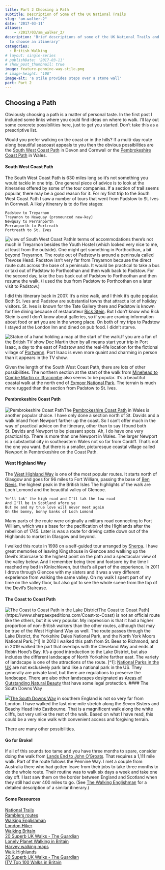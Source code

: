 ```yaml
---
title: Part 2 Choosing a Path
subtitle: Description of Some of the UK National Trails
slug: "am-walker-2"
date: '2017-03-11'
aliases:
    - /2017/03/am_walker_2/
description: 'Brief descriptions of some of the UK National Trails and some tips on how
  to choose an itinerary'
categories:
  - British Walking
# layout: single-series
# publishDate: '2017-03-11'
# show_post_thumbnail: true
image: feature-pennine-way-stile.png
# image-height: "100"
image-alt: 'a stile provides steps over a stone wall'
part: Part 2
---
```


## Choosing a Path

Obviously choosing a path is a matter of personal taste. In the first post I included some links where you could find ideas on where to walk. I'll lay out some concrete possibilities here, just to get you started. Don't take this as a prescriptive list.

Would you prefer walking on the coast or in the hills? If a multi-day route along beautiful seacoast appeals to you then the obvious possibilities are the [South West Coast Path](http://www.southwestcoastpath.org.uk/) in Devon and Cornwall or the [Pembrokeshire Coast Path](http://www.nationaltrail.co.uk/pembrokeshire-coast-path) in Wales.

#### South West Coast Path

The South West Coast Path is 630 miles long so it's not something you would tackle in one trip. One general piece of advice is to look at the itineraries offered by some of the tour companies. If a section of trail seems popular, there may be a good reason for it. For my first trip to the South West Coast Path I saw a number of tours that went from Padstow to St. Ives in Cornwall. A likely itinerary is to do five stages:

    Padstow to Treyarnon    
    Treyanon to Newquay (pronounced new-key)    
    Newquay to Perranporth    
    Perranporth to Portreath    
    Portreath to St. Ives    

![South West Coast Path](/img/swcp2.png){.column-margin alt="view of South West Coast Path"}In terms of accommodations there's not much in Treyarnon besides the Youth Hostel (which looked very nice to me, at least from the outside). One might get something in Porthcothan, a bit beyond Treyarnon. The route out of Padstow is around a peninsula called Trevose Head. Padstow isn't very far from Treyarnon because the direct route cuts across the base of a peninsula. It would be practical to take a bus or taxi out of Padstow to Porthcothan and then walk back to Padstow. For the second day, take the bus back out of Padstow to Porthcothan and then resume the walk. (I used the bus from Padstow to Porthcothan on a later visit to Padstow.)

I did this itinerary back in 2007. It's a nice walk, and I think it's quite popular. Both St. Ives and Padstow are substantial towns that attract a lot of holiday visitors. St. Ives is known for the Tate Gallery there and Padstow is known for fine dining because of restaurateur [Rick Stein](https://en.wikipedia.org/wiki/Rick_Stein). But I don't know who Rick Stein is and I don't know about galleries, so if you are craving information about food or art you are in the wrong place. On both of my trips to Padstow I stayed at the London Inn and dined on pub food. I didn't starve.

![Statue of a hand holding a map at the start of the walk.](/img/swcp_map_sign.png){.column-margin}If you are a fan of the British TV show Doc Martin then by all means start your trip in Port Isaac, a day to the east of Padstow and the real-life location for the fictional village of [Portwenn](http://www.radiotimes.com/news/2017-02-27/where-is-doc-martin-filmed-martin-clunes-guide-to-port-isaac). Port Isaac is even more quaint and charming in person than it appears in the TV show.

Given the length of the South West Coast Path, there are lots of other possibilities. The northern section at the start of the walk from [Minehead to Combe Martin or Ilfracombe](https://www.southwestcoastpath.org.uk/walk-coast-path/walking-breaks/3-5-day-breaks/minehead-combe-martin/) also seems to be popular. It's a beautiful coastal walk at the north end of [Exmoor National Park](http://www.exmoor-nationalpark.gov.uk/). The terrain is much more rugged than the section from Padstow to St. Ives.

#### Pembrokeshire Coast Path

![Pembrokeshire Coast Path](/img/pembrokeshire_path.png){.column-margin}The [Pembrokeshire Coast Path](www.nationaltrail.co.uk/pembrokeshire-coast-path) in Wales is another popular choice. I have only done a section north of St. Davids and a walk inland from Newport farther up the coast. So I can't offer much in the way of practical advice on the itinerary, other than to say I found both St. Davids and Newport to be pleasant spots. Ah, I do have one very practical tip. There is more than one Newport in Wales. The larger Newport is a substantial city in southeastern Wales not so far from Cardiff. That's not the one you want. But there is a smaller, picturesque coastal village called Newport in Pembrokeshire on the Coast Path.

#### West Highland Way

The [West Highland Way](http://www.west-highland-way.co.uk/home.asp) is one of the most popular routes. It starts north of Glasgow and goes for 96 miles to Fort William, passing the base of [Ben Nevis](http://ben-nevis.com/), the highest peak in the British Isles The highlights of the walk are Loch Lomond and the beautiful valley of Glencoe.

    Ye'll tak' the high road and I'll tak the low road
    And I'll be in Scotland afore ye
    But me and my true love will never meet again
    On the bonny, bonny banks of Loch Lomond 

Many parts of the route were originally a military road connecting to Fort William, which was a base for the pacification of the Highlands after the rebellion of 1745. Later is was a route for driving cattle down out of the Highlands to market in Glasgow and beyond.

I walked this route in 1998 on a self-guided tour arranged by [Sherpa](https://www.sherpavan.com/trails/west_highland_way.asp). I have great memories of leaving Kingshouse in Glencoe and walking up the Devil's Staircase to the highest point on the path and a spectacular view of the valley below. And I remember being tired and footsore by the time I reached my bed in Kinlochleven, but that's all part of the experience. In 2011 I drove through Glencoe with my sisters and it was a very different experience from walking the same valley. On my walk I spent part of my time on the valley floor, but also got to see the whole scene from the top of the Devil's Staircase.

#### The Coast to Coast Path

![The Coast to Coast Path in the Lake District](/img/Lake-District.png){.column-margin}The Coast to Coast Path\](https://www.sherpaexpeditions.com/Coast-to-Coast) is not an official route like the others, but it is very popular. My impression is that it had a higher proportion of non-British walkers than the other routes, although that may be true of the West Highland Way as well. The route passes through the Lake District, the Yorkshire Dales National Park, and the North York Moors National Park.\[\^1\] In 2012 I walked this path from St. Bees to Richmond, and in 2019 walked the part that overlaps with the Cleveland Way and ends at Robin Hood's Bay. It's a good introduction to the Lake District, but also includes the different landscape of North Yorkshire farther east. The variety of landscape is one of the attractions of the route. \[\^1\]: [National Parks in the UK](https://en.wikipedia.org/wiki/National_parks_of_the_United_Kingdom) are not exclusively park land like a national park in the US. They generally are private land, but there are regulations to preserve the landscape. There are also other landscapes designated as [Areas of Outstanding Natural Beauty](http://www.landscapesforlife.org.uk/) that have some legal protection. \#### The South Downs Way

![](/img/beachy_head_lighthouse.png){.column-margin}[The South Downs Way](http://www.nationaltrail.co.uk/south-downs-way/be-inspired) in southern England is not so very far from London. I have walked the last nine mile stretch along the Seven Sisters and Beachy Head into Eastbourne. That is a magnificent walk along the white cliffs, but very unlike the rest of the walk. Based on what I have read, this could be a very nice walk with convenient access and forgiving terrain.

There are many other possibilities.

#### Go for Broke!

If all of this sounds too tame and you have three months to spare, consider doing the walk from [Lands End to John O'Groats](http://www.landsendjohnogroats.info/route/). That requires a 1,111 mile walk. Part of the route follows the Pennine Way. I met a couple from Australia there who had gotten leave from their jobs to take three months to do the whole route. Their routine was to walk six days a week and take one day off. I last saw them on the border between England and Scotland when they still had over 400 miles to go. (See [The Walking Englishman](https://www.walkingenglishman.com/greatbritishwalk.html) for a detailed description of a similar itinerary.)

#### Some Resources

[National Trails](http://www.nationaltrail.co.uk/)\
[Ramblers routes](http://www.ramblers.org.uk/go-walking.aspx)\
[Walking Englishman](https://www.walkingenglishman.com/)\
[London Hiker](http://londonhiker.com/resources/)\
[Walking Britain](http://www.walkingbritain.co.uk/)\
[20 Superb UK Walks - The Guardian](https://www.theguardian.com/travel/2016/apr/23/british-walks-uk-family-long-distance-paths-trails)\
[Lonely Planet Walking in Britain](https://www.amazon.com/Lonely-Planet-Walking-Britain-David/dp/174104202X)\
[Harvey walking maps](http://www.harveymaps.co.uk/acatalog/walking-maps.html#usestorage)\
[Walk Highlands](https://www.walkhighlands.co.uk/)\
[20 Superb UK Walks - The Guardian](https://www.theguardian.com/travel/2016/apr/23/british-walks-uk-family-long-distance-paths-trails)\
[ITV Top 100 Walks in Britain](https://getoutside.ordnancesurvey.co.uk/itvs-britains-100-favourite-walks/)
